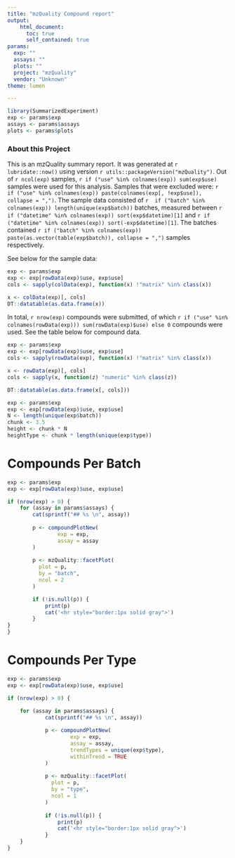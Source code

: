 ```yaml
---
title: "mzQuality Compound report"
output: 
    html_document:
      toc: true
      self_contained: true
params:
  exp: ""
  assays: ""
  plots: ""
  project: "mzQuality"
  vendor: "Unknown"
theme: lumen

---
```


<style type="text/css">
div.main-container {
  max-width: 80vw !important;
}
</style>


```r
library(SummarizedExperiment)
exp <- params$exp
assays <- params$assays
plots <- params$plots
```

### About this Project
This is an mzQuality summary report. It was generated at `r lubridate::now()` using version `r utils::packageVersion("mzQuality")`. Out of `r ncol(exp)` samples, `r if ("use" %in% colnames(exp)) sum(exp$use)` samples were used for this analysis. Samples that were excluded were: `r  if ("use" %in% colnames(exp)) paste(colnames(exp[, !exp$use]), collapse = ",")`. The sample data consisted of `r  if ("batch" %in% colnames(exp)) length(unique(exp$batch))` batches, measured between `r  if ("datetime" %in% colnames(exp)) sort(exp$datetime)[1]` and `r if ("datetime" %in% colnames(exp)) sort(-exp$datetime)[1]`. The batches contained `r if ("batch" %in% colnames(exp)) paste(as.vector(table(exp$batch)), collapse = ",")` samples respectively. 

See below for the sample data:

```r
exp <- params$exp
exp <- exp[rowData(exp)$use, exp$use]
cols <- sapply(colData(exp), function(x) !"matrix" %in% class(x))

x <- colData(exp)[, cols]
DT::datatable(as.data.frame(x))
```

In total, `r nrow(exp)` compounds were submitted, of which `r if ("use" %in% colnames(rowData(exp))) sum(rowData(exp)$use) else 0` compounds were used. See the table below for compound data.

```r
exp <- params$exp
exp <- exp[rowData(exp)$use, exp$use]
cols <- sapply(rowData(exp), function(x) !"matrix" %in% class(x))

x <- rowData(exp)[, cols]
cols <- sapply(x, function(z) "numeric" %in% class(z))

DT::datatable(as.data.frame(x[, cols]))
```


```r
exp <- params$exp
exp <- exp[rowData(exp)$use, exp$use]
N <- length(unique(exp$batch))
chunk <- 3.5
height <- chunk * N
heightType <- chunk * length(unique(exp$type))
```



# Compounds Per Batch {.tabset .tabset-fade .tabset-pills}
```r
exp <- params$exp
exp <- exp[rowData(exp)$use, exp$use]

if (nrow(exp) > 0) {
    for (assay in params$assays) {
        cat(sprintf("## %s \n", assay))
    
        p <- compoundPlotNew(
                exp = exp,
                assay = assay
        )
        
        p <- mzQuality::facetPlot(
          plot = p, 
          by = "batch", 
          ncol = 2
        )

        if (!is.null(p)) {
            print(p)
            cat('<hr style="border:1px solid gray">')
        }
}
}


```

# Compounds Per Type {.tabset .tabset-fade .tabset-pills}
```r
exp <- params$exp
exp <- exp[rowData(exp)$use, exp$use]

if (nrow(exp) > 0) {

    for (assay in params$assays) {
            cat(sprintf("## %s \n", assay))
        
            p <- compoundPlotNew(
                    exp = exp,
                    assay = assay,
                    trendTypes = unique(exp$type), 
                    withinTrend = TRUE
            )
            
            p <- mzQuality::facetPlot(
              plot = p, 
              by = "type", 
              ncol = 1
            )
    
            if (!is.null(p)) {
                print(p)
                cat('<hr style="border:1px solid gray">')
            }
    }
}
```
